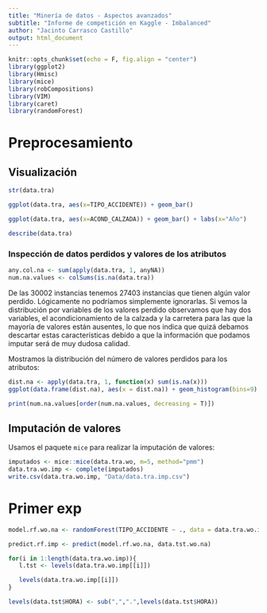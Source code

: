 ```yaml
---
title: "Minería de datos - Aspectos avanzados"
subtitle: "Informe de competición en Kaggle - Imbalanced"
author: "Jacinto Carrasco Castillo"
output: html_document
---
```


```r
knitr::opts_chunk$set(echo = F, fig.align = "center")
library(ggplot2)
library(Hmisc)
library(mice)
library(robCompositions)
library(VIM)
library(caret)
library(randomForest)
```

# Preprocesamiento 

## Visualización

```r
str(data.tra)
```

```r
ggplot(data.tra, aes(x=TIPO_ACCIDENTE)) + geom_bar()
```

```r
ggplot(data.tra, aes(x=ACOND_CALZADA)) + geom_bar() + labs(x="Año")
```


```r
describe(data.tra)
```

### Inspección de datos perdidos y valores de los atributos


```r
any.col.na <- sum(apply(data.tra, 1, anyNA))
num.na.values <- colSums(is.na(data.tra))
```

De las 30002 instancias tenemos 27403 instancias que tienen algún valor perdido. Lógicamente no podríamos simplemente ignorarlas. Si vemos la distribución por variables de los valores perdido observamos que hay dos variables, el acondicionamiento de la calzada y la carretera para las que la mayoría de valores están ausentes, lo que nos indica que quizá debamos descartar estas características debido a que la información que podamos imputar será de muy dudosa calidad.

Mostramos la distribución del número de valores perdidos para los atributos: 

```r
dist.na <- apply(data.tra, 1, function(x) sum(is.na(x)))
ggplot(data.frame(dist.na), aes(x = dist.na)) + geom_histogram(bins=9) + scale_x_continuous(breaks = 0:8)
```



```r
print(num.na.values[order(num.na.values, decreasing = T)])
```

## Imputación de valores 


Usamos el paquete `mice` para realizar la imputación de valores:


```r
imputados <- mice::mice(data.tra.wo, m=5, method="pmm")
data.tra.wo.imp <- complete(imputados)
write.csv(data.tra.wo.imp, "Data/data.tra.imp.csv")
``` 


# Primer exp

```r
model.rf.wo.na <- randomForest(TIPO_ACCIDENTE ~ ., data = data.tra.wo.imp)
``` 

```r
predict.rf.imp <- predict(model.rf.wo.na, data.tst.wo.na)
``` 

```r
for(i in 1:length(data.tra.wo.imp)){
   l.tst <- levels(data.tra.wo.imp[[i]])

   levels(data.tra.wo.imp[[i]])
}
``` 






```r
levels(data.tst$HORA) <- sub(",",".",levels(data.tst$HORA))

```